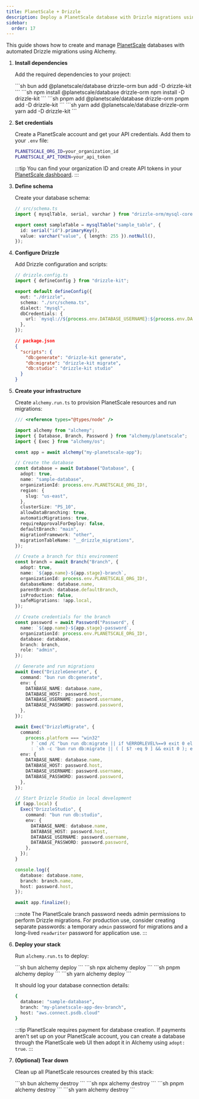 ```yaml
---
title: PlanetScale + Drizzle
description: Deploy a PlanetScale database with Drizzle migrations using Alchemy.
sidebar:
  order: 17
---
```



This guide shows how to create and manage [PlanetScale](https://planetscale.com/) databases with automated Drizzle migrations using Alchemy.

<Steps>

1. **Install dependencies**

   Add the required dependencies to your project:

   <Tabs syncKey="pkgManager">
     <TabItem label="bun">
       ```sh
       bun add @planetscale/database drizzle-orm
       bun add -D drizzle-kit
       ```
     </TabItem>
     <TabItem label="npm">
       ```sh
       npm install @planetscale/database drizzle-orm
       npm install -D drizzle-kit
       ```
     </TabItem>
     <TabItem label="pnpm">
       ```sh
       pnpm add @planetscale/database drizzle-orm
       pnpm add -D drizzle-kit
       ```
     </TabItem>
     <TabItem label="yarn">
       ```sh
       yarn add @planetscale/database drizzle-orm
       yarn add -D drizzle-kit
       ```
     </TabItem>
   </Tabs>

2. **Set credentials**

   Create a PlanetScale account and get your API credentials. Add them to your `.env` file:

   ```bash
   PLANETSCALE_ORG_ID=your_organization_id
   PLANETSCALE_API_TOKEN=your_api_token
   ```

   :::tip
   You can find your organization ID and create API tokens in your [PlanetScale dashboard](https://app.planetscale.com/).
   :::

3. **Define schema**

   Create your database schema:

   ```ts
   // src/schema.ts
   import { mysqlTable, serial, varchar } from "drizzle-orm/mysql-core";

   export const sampleTable = mysqlTable("sample_table", {
     id: serial("id").primaryKey(),
     value: varchar("value", { length: 255 }).notNull(),
   });
   ```

4. **Configure Drizzle**

   Add Drizzle configuration and scripts:

   ```ts
   // drizzle.config.ts
   import { defineConfig } from "drizzle-kit";

   export default defineConfig({
     out: "./drizzle",
     schema: "./src/schema.ts",
     dialect: "mysql",
     dbCredentials: {
       url: `mysql://${process.env.DATABASE_USERNAME}:${process.env.DATABASE_PASSWORD}@${process.env.DATABASE_HOST}/${process.env.DATABASE_NAME}?ssl={"rejectUnauthorized":true}`,
     },
   });
   ```

   ```json
   // package.json
   {
     "scripts": {
       "db:generate": "drizzle-kit generate",
       "db:migrate": "drizzle-kit migrate",
       "db:studio": "drizzle-kit studio"
     }
   }
   ```

5. **Create your infrastructure**

   Create `alchemy.run.ts` to provision PlanetScale resources and run migrations:

   ```ts
   /// <reference types="@types/node" />

   import alchemy from "alchemy";
   import { Database, Branch, Password } from "alchemy/planetscale";
   import { Exec } from "alchemy/os";

   const app = await alchemy("my-planetscale-app");

   // Create the database
   const database = await Database("Database", {
     adopt: true,
     name: "sample-database",
     organizationId: process.env.PLANETSCALE_ORG_ID!,
     region: {
       slug: "us-east",
     },
     clusterSize: "PS_10",
     allowDataBranching: true,
     automaticMigrations: true,
     requireApprovalForDeploy: false,
     defaultBranch: "main",
     migrationFramework: "other",
     migrationTableName: "__drizzle_migrations",
   });

   // Create a branch for this environment
   const branch = await Branch("Branch", {
     adopt: true,
     name: `${app.name}-${app.stage}-branch`,
     organizationId: process.env.PLANETSCALE_ORG_ID!,
     databaseName: database.name,
     parentBranch: database.defaultBranch,
     isProduction: false,
     safeMigrations: !app.local,
   });

   // Create credentials for the branch
   const password = await Password("Password", {
     name: `${app.name}-${app.stage}-password`,
     organizationId: process.env.PLANETSCALE_ORG_ID!,
     database: database,
     branch: branch,
     role: "admin",
   });

   // Generate and run migrations
   await Exec("DrizzleGenerate", {
     command: "bun run db:generate",
     env: {
       DATABASE_NAME: database.name,
       DATABASE_HOST: password.host,
       DATABASE_USERNAME: password.username,
       DATABASE_PASSWORD: password.password,
     },
   });

   await Exec("DrizzleMigrate", {
     command:
       process.platform === "win32"
         ? `cmd /C "bun run db:migrate || if %ERRORLEVEL%==9 exit 0 else exit %ERRORLEVEL%"`
         : `sh -c 'bun run db:migrate || ( [ $? -eq 9 ] && exit 0 ); exit $?'`,
     env: {
       DATABASE_NAME: database.name,
       DATABASE_HOST: password.host,
       DATABASE_USERNAME: password.username,
       DATABASE_PASSWORD: password.password,
     },
   });

   // Start Drizzle Studio in local development
   if (app.local) {
     Exec("DrizzleStudio", {
       command: "bun run db:studio",
       env: {
         DATABASE_NAME: database.name,
         DATABASE_HOST: password.host,
         DATABASE_USERNAME: password.username,
         DATABASE_PASSWORD: password.password,
       },
     });
   }

   console.log({
     database: database.name,
     branch: branch.name,
     host: password.host,
   });

   await app.finalize();
   ```

   :::note
   The PlanetScale branch password needs admin permissions to perform Drizzle migrations. For production use, consider creating separate passwords: a temporary `admin` password for migrations and a long-lived `readwriter` password for application use.
   :::

6. **Deploy your stack**

   Run `alchemy.run.ts` to deploy:

   <Tabs syncKey="pkgManager">
     <TabItem label="bun">
       ```sh
       bun alchemy deploy
       ```
     </TabItem>
     <TabItem label="npm">
       ```sh
       npx alchemy deploy
       ```
     </TabItem>
     <TabItem label="pnpm">
       ```sh
       pnpm alchemy deploy
       ```
     </TabItem>
     <TabItem label="yarn">
       ```sh
       yarn alchemy deploy
       ```
     </TabItem>
   </Tabs>

   It should log your database connection details:

   ```sh
   {
     database: "sample-database",
     branch: "my-planetscale-app-dev-branch",
     host: "aws.connect.psdb.cloud"
   }
   ```

   :::tip
   PlanetScale requires payment for database creation. If payments aren't set up on your PlanetScale account, you can create a database through the PlanetScale web UI then adopt it in Alchemy using `adopt: true`.
   :::

7. **(Optional) Tear down**

   Clean up all PlanetScale resources created by this stack:

   <Tabs syncKey="pkgManager">
     <TabItem label="bun">
       ```sh
       bun alchemy destroy
       ```
     </TabItem>
     <TabItem label="npm">
       ```sh
       npx alchemy destroy
       ```
     </TabItem>
     <TabItem label="pnpm">
       ```sh
       pnpm alchemy destroy
       ```
     </TabItem>
     <TabItem label="yarn">
       ```sh
       yarn alchemy destroy
       ```
     </TabItem>
   </Tabs>

</Steps>